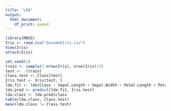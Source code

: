 ```yaml
---
title: "LDA"
output:
  html_document:
    df_print: paged
---
```


```r
library(MASS)
Iris <- read.csv("bezedekIris.csv")
View(Iris)
attach(Iris)
```

```r
set.seed(1)
train <- sample(1:nrow(Iris), nrow(Iris)/2)
test <- -(train)
Class.test <- Class[test]
Iris.test <- Iris[test, ]
lda.fit <- lda(Class ~ Sepal.Length + Sepal.Width + Petal.Length + Petal.Width, data = Iris, subset = train)
lda.pred <- predict(lda.fit, Iris.test)
lda.class <- lda.pred$class
table(lda.class, Class.test)
mean(lda.class != Class.test)
```
